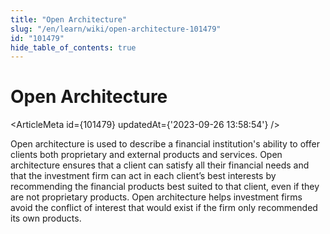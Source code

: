 ```yaml
---
title: "Open Architecture"
slug: "/en/learn/wiki/open-architecture-101479"
id: "101479"
hide_table_of_contents: true
---
```



# Open Architecture

<ArticleMeta id={101479} updatedAt={'2023-09-26 13:58:54'} />
<div className='border-solid border-b border-t-0 my-4 border-[var(--ifm-color-gray-300)]' />

Open architecture is used to describe a financial institution's ability to offer clients both proprietary and external products and services. Open architecture ensures that a client can satisfy all their financial needs and that the investment firm can act in each client’s best interests by recommending the financial products best suited to that client, even if they are not proprietary products. Open architecture helps investment firms avoid the conflict of interest that would exist if the firm only recommended its own products.
